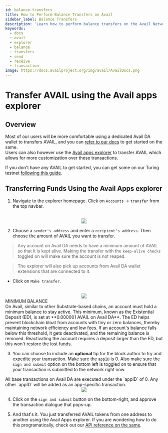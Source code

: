 ```yaml
---
id: balance-transfers
title: How to Perform Balance Transfers on Avail
sidebar_label: Balance Transfers
description: 'Learn how to perform balance transfers on the Avail Network.'
keywords:
  - docs
  - avail
  - explorer
  - balance
  - transfers
  - send
  - receive
  - transaction
image: https://docs.availproject.org/img/avail/AvailDocs.png
---
```


# Transfer AVAIL using the Avail apps explorer

## Overview

Most of our users will be more comfortable using a dedicated Avail DA wallet to transfers AVAIL, and you can [refer
to our docs](/docs/end-user-guide/accounts) to get started on the same.\
Users can also however use the [Avail apps explorer](https://explorer.avail.so/#/explorer) to transfer AVAIL which allows for more customization over these transactions.

If you don't have any AVAIL to get started, you can get some on our Turing testnet [following this guide](/docs/end-user-guide/faucet).


## Transferring Funds Using the Avail Apps explorer

1. Navigate to the explorer homepage. Click on `Accounts` -> `transfer` from the top navbar. 

<br/>
<div align="center">
<img src="/img/transfer-funds/transfer-funds-1.png" align="center" />
</div>

2. Choose a `sender's address` and enter a `recipient's address`. Then choose the amount of AVAIL you want to transfer.

> Any account on Avail DA needs to have a minimum amount of AVAIL so that it is kept alive.
> Making the transfer with the `keep-alive checks` toggled on will make sure the account is not reaped.

> The explorer will also pick up accounts from Avail DA wallet extensions that are connected to it.

- Click on `Make transfer`.

<br/>
<div align="center">
<img src="/img/transfer-funds/transfer-funds-2.png" align="center" />
</div>

<Callout type="info">
MINIMUM BALANCE<br/>
On Avail, similar to other Substrate-based chains, an account must hold a minimum balance to stay active. 
This minimum, known as the Existential Deposit (ED), is set at **0.000001 AVAIL on Avail DA**.
The ED helps prevent blockchain bloat from accounts with tiny or zero balances, thereby maintaining network efficiency and 
low fees. If an account's balance falls below this threshold, it gets deactivated, and the remaining balance is removed. 
Reactivating the account requires a deposit larger than the ED, but this won't restore the lost funds.
</Callout>

3. You can choose to include an **optional** tip for the block author to try and expedite your transaction.
Make sure the `appID` is 0. Also make sure the `sign and submit` option on the bottom left is toggled on to ensure that your transaction is submitted
to the network right now.

<Callout type="info">
All base transactions on Avail DA are executed under the `appID` of 0. Any other `appID` will be added as an app-specific
transaction.
</Callout>

<br/>
<div align="center">
<img src="/img/transfer-funds/transfer-funds-3.png" align="center" />
</div>

4. Click on the `sign and submit` button on the bottom-right, and approve the transaction dialogue that pops-up.

5. And that's it. You just transferred AVAIL tokens from one address to another using the Avail Apps explorer.
If you are wondering how to do this programatically, check out our [API reference on the same](/api-reference/avail-node-api/balances-transfer-keep-alive).